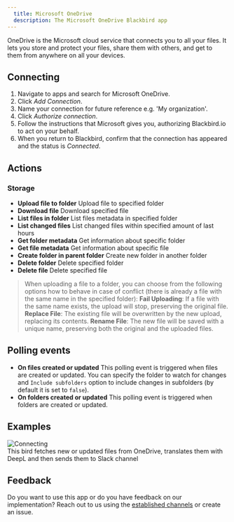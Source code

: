 ```yaml
---
  title: Microsoft OneDrive
  description: The Microsoft OneDrive Blackbird app
---
```


<LinkCard title="View on Github" target="_blank" href="https://github.com/bb-io/MicrosoftOneDrive" icon="github" />

OneDrive is the Microsoft cloud service that connects you to all your files. It lets you store and protect your files, share them with others, and get to them from anywhere on all your devices.

## Connecting

1. Navigate to apps and search for Microsoft OneDrive.
2. Click _Add Connection_.
3. Name your connection for future reference e.g. 'My organization'.
4. Click _Authorize connection_.
5. Follow the instructions that Microsoft gives you, authorizing Blackbird.io to act on your behalf.
6. When you return to Blackbird, confirm that the connection has appeared and the status is _Connected_.

## Actions

### Storage

- **Upload file to folder** Upload file to specified folder
- **Download file** Download specified file
- **List files in folder** List files metadata in specified folder
- **List changed files** List changed files within specified amount of last hours
- **Get folder metadata** Get information about specific folder
- **Get file metadata** Get information about specific file
- **Create folder in parent folder** Create new folder in another folder
- **Delete folder** Delete specified folder
- **Delete file** Delete specified file

> When uploading a file to a folder, you can choose from the following options how to behave in case of conflict (there is already a file with the same name in the specified folder):
**Fail Uploading**: If a file with the same name exists, the upload will stop, preserving the original file.
**Replace File**: The existing file will be overwritten by the new upload, replacing its contents.
**Rename File**: The new file will be saved with a unique name, preserving both the original and the uploaded files.

## Polling events

- **On files created or updated** This polling event is triggered when files are created or updated. You can specify the folder to watch for changes and `Include subfolders` option to include changes in subfolders (by default it is set to `false`).
- **On folders created or updated** This polling event is triggered when folders are created or updated.

## Examples

![Connecting](https://raw.githubusercontent.com/bb-io/MicrosoftOneDrive/main/image/README/example_bird.png)<br>
This bird fetches new or updated files from OneDrive, translates them with DeepL and then sends them to Slack channel

## Feedback

Do you want to use this app or do you have feedback on our implementation? Reach out to us using the [established channels](https://www.blackbird.io/) or create an issue.

